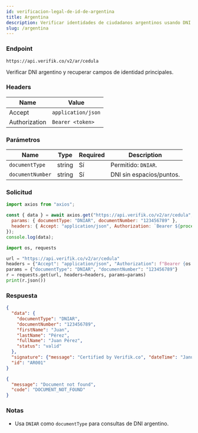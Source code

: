 ```yaml
---
id: verificacion-legal-de-id-de-argentina
title: Argentina
description: Verificar identidades de ciudadanos argentinos usando DNI (Documento Nacional de Identidad)
slug: /argentina
---
```



### Endpoint

```
https://api.verifik.co/v2/ar/cedula
```

Verificar DNI argentino y recuperar campos de identidad principales.

### Headers

| Name | Value |
| --- | --- |
| Accept | `application/json` |
| Authorization | `Bearer <token>` |

### Parámetros

| Name | Type | Required | Description |
| --- | --- | --- | --- |
| `documentType` | string | Sí | Permitido: `DNIAR`. |
| `documentNumber` | string | Sí | DNI sin espacios/puntos. |

### Solicitud

<Tabs>
  <TabItem value="node" label="Node.js">

```javascript
import axios from "axios";

const { data } = await axios.get("https://api.verifik.co/v2/ar/cedula", {
  params: { documentType: "DNIAR", documentNumber: "123456789" },
  headers: { Accept: "application/json", Authorization: `Bearer ${process.env.VERIFIK_TOKEN}` },
});
console.log(data);
```

  </TabItem>
  <TabItem value="python" label="Python">

```python
import os, requests

url = "https://api.verifik.co/v2/ar/cedula"
headers = {"Accept": "application/json", "Authorization": f"Bearer {os.getenv('VERIFIK_TOKEN')}"}
params = {"documentType": "DNIAR", "documentNumber": "123456789"}
r = requests.get(url, headers=headers, params=params)
print(r.json())
```

  </TabItem>
</Tabs>

### Respuesta

<Tabs>
  <TabItem value="200" label="200">

```json
{
  "data": {
    "documentType": "DNIAR",
    "documentNumber": "123456789",
    "firstName": "Juan",
    "lastName": "Pérez",
    "fullName": "Juan Pérez",
    "status": "valid"
  },
  "signature": {"message": "Certified by Verifik.co", "dateTime": "January 16, 2024 3:44 PM"},
  "id": "AR001"
}
```

  </TabItem>
  <TabItem value="404" label="404">

```json
{
  "message": "Document not found",
  "code": "DOCUMENT_NOT_FOUND"
}
```

  </TabItem>
</Tabs>

### Notas

- Usa `DNIAR` como `documentType` para consultas de DNI argentino.

